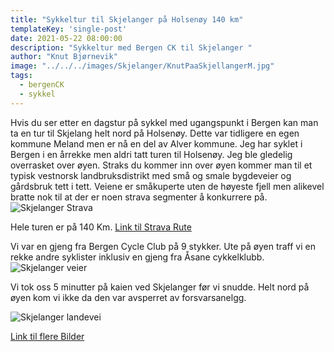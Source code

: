 ---
title: "Sykkeltur til Skjelanger på Holsenøy 140 km"
templateKey: 'single-post'
date: 2021-05-22 08:00:00
description: "Sykkeltur med Bergen CK til Skjelanger "
author: "Knut Bjørnevik"
image: "../../../images/Skjelanger/KnutPaaSkjellangerM.jpg"
tags:
  - bergenCK
  - sykkel
---


Hvis du ser etter en dagstur på sykkel med ugangspunkt i Bergen kan man ta en tur til Skjelang helt nord på Holsenøy.
Dette var tidligere en egen kommune Meland men er nå en del av Alver kommune.
Jeg har syklet i Bergen i en årrekke men aldri tatt turen til Holsenøy. Jeg ble gledelig overrasket over øyen. Straks du kommer inn over øyen kommer man til et typisk vestnorsk landbruksdistrikt med små og smale bygdeveier og gårdsbruk tett i tett.
Veiene er småkuperte uten de høyeste fjell men alikevel bratte nok til at der er noen strava segmenter å konkurrere på.
![Skjelanger Strava](../../../images/Skjelanger/StravaKart.jpg) 

Hele turen er på 140 Km.
 <a target="_blank" rel="noopener noreferrer" href="https://www.strava.com/activities/5338506814">Link til Strava Rute </a>

Vi var en gjeng fra Bergen Cycle Club på 9 stykker.  Ute på øyen traff vi en rekke andre syklister inklusiv en gjeng fra Åsane cykkelklubb.
![Skjelanger veier](../../../images/Skjelanger/SkjelangerVeier.jpg)

Vi tok oss 5 minutter på kaien ved Skjelanger før vi snudde.
Helt nord på øyen kom vi ikke da den var avsperret av forsvarsanelgg.

![Skjelanger landevei](../../../images/Skjelanger/SkjelangerLandevei.jpg) 

 <a  target="_blank" rel="noopener noreferrer" href="https://photos.app.goo.gl/y6mTGwprCuAaGjcG6"> Link til flere Bilder </a>


